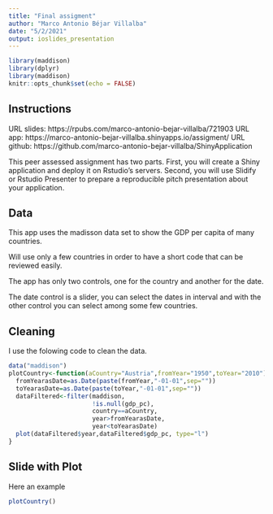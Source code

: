 ```yaml
---
title: "Final assigment"
author: "Marco Antonio Béjar Villalba"
date: "5/2/2021"
output: ioslides_presentation
---
```


```r
library(maddison)
library(dplyr)
library(maddison)
knitr::opts_chunk$set(echo = FALSE)
```

## Instructions
URL slides: https://rpubs.com/marco-antonio-bejar-villalba/721903
URL app: https://marco-antonio-bejar-villalba.shinyapps.io/assigment/
URL github: https://github.com/marco-antonio-bejar-villalba/ShinyApplication


This peer assessed assignment has two parts. First, you will create a Shiny application and deploy it on Rstudio's servers. Second, you will use Slidify or Rstudio Presenter to prepare a reproducible pitch presentation about your application.

## Data

This app uses the madisson data set to show the GDP per capita of many countries.

Will use only a few countries in order to have a short code that can be reviewed easily.

The app has only two controls, one for the country and another for the date.

The date control is a slider, you can select the dates in interval and with the other
control you can select among some few countries.

## Cleaning

I use the folowing code to clean the data.

```r
data("maddison")
plotCountry<-function(aCountry="Austria",fromYear="1950",toYear="2010"){
  fromYearasDate=as.Date(paste(fromYear,"-01-01",sep=""))
  toYearasDate=as.Date(paste(toYear,"-01-01",sep=""))
  dataFiltered<-filter(maddison,
                       !is.null(gdp_pc),
                       country==aCountry,
                       year>fromYearasDate,
                       year<toYearasDate)
  plot(dataFiltered$year,dataFiltered$gdp_pc, type="l")
}
```

## Slide with Plot

Here an example
```r
plotCountry()
```

